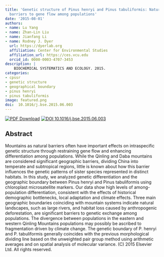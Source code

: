 ```yaml
---
title: 'Genetic structure of Pinus henryi and Pinus tabuliformis: Natural landscapes as significant
  barriers to gene flow among populations'
date: '2015-08-01'
authors:
- name: Lu Yang
- name: Zhan-Lin Liu
- name: Jianfang Li
- name: Rodney J. Dyer
  url: https://dyerlab.org
  affiliation: Center for Environmental Studies
  affiliation_url: https://ces.vcu.edu
  orcid_id: 0000-0003-4707-3453
description: |
    BIOCHEMICAL SYSTEMATICS AND ECOLOGY. 2015.  
categories: 
- cpssr
- genetic structure
- geographical boundary
- pinus henryi
- pinus tabuliformis
image: featured.png
doi:  10.1016/j.bse.2015.06.003
---
```


 [![PDF Download](https://img.shields.io/badge/PDF-21B02C.svg)](https://drive.google.com/file/d/0B0T81CzLjtfPR01iZzJtVGFsZ28/view?usp=sharing) [![ DOI 10.1016/j.bse.2015.06.003](https://img.shields.io/badge/DOI-474747.svg)](https://doi.org/10.1016/j.bse.2015.06.003)

## Abstract

Mountains as natural barriers often have important effects on intraspecific genetic structure through restraining gene flow and enhancing differentiation among populations. While the Qinling and Daba mountains are considered significant geographic barriers, dividing China into temperate and subtropical regions, little is known about how this barrier influences the genetic patterns of sister species represented in distinct habitats. In this study, we analyzed genetic differentiation and the geographic boundary between Pinus henryi and Pinus tabuliformis using chloroplast microsatellite markers. Our data show high levels of among-population differentiation, consistent with the effects of historical demographic bottlenecks, local adaptation and climate effects. Three main geographic boundaries coinciding with mountain systems indicate natural landscapes, such as large rivers, and habitat loss caused by anthropogenic deforestation, are significant barriers to genetic exchange among populations. The divergence between populations in the eastern and western Qinling Mountains populations may possibly be ascribed to fragmentation driven by climate change. The genetic boundary of P. henryi and P. tabuliformis generally coincides with the previous morphological dividing line based on the unweighted pair group method using arithmetic averages and on spatial analysis of molecular variance. (C) 2015 Elsevier Ltd. All rights reserved.
